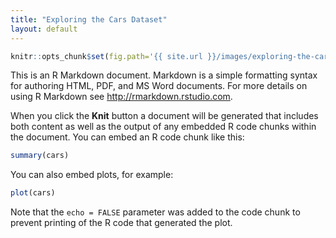 ```yaml
---
title: "Exploring the Cars Dataset"
layout: default
---
```


```r
knitr::opts_chunk$set(fig.path='{{ site.url }}/images/exploring-the-cars-dataset-')
```

This is an R Markdown document. Markdown is a simple formatting syntax for authoring HTML, PDF, and MS Word documents. For more details on using R Markdown see <http://rmarkdown.rstudio.com>.

When you click the **Knit** button a document will be generated that includes both content as well as the output of any embedded R code chunks within the document. You can embed an R code chunk like this:

```r
summary(cars)
```

You can also embed plots, for example:

```r
plot(cars)
```

Note that the `echo = FALSE` parameter was added to the code chunk to prevent printing of the R code that generated the plot.
